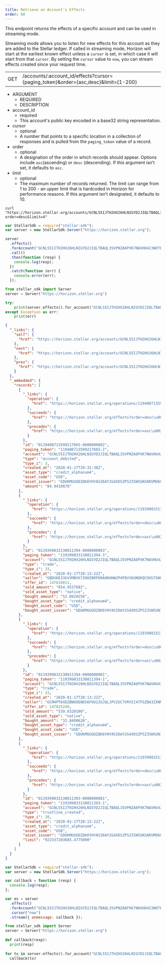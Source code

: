 ```yaml
---
title: Retrieve an Account's Effects
order: 60
---
```



This endpoint returns the effects of a specific account and can be used in streaming mode.

Streaming mode allows you to listen for new effects for this account as they are added to the Stellar ledger. If called in streaming mode, Horizon will start at the earliest known effect unless a `cursor` is set, in which case it will start from that `cursor`. By setting the `cursor` value to `now`, you can stream effects created since your request time.

<Endpoint>


|  |  |
| --- | --- |
| GET | /accounts/:account_id/effects?cursor={paging_token}&order={asc,desc}&limit={1-200} |

</Endpoint>


<AttributeTable>


- ARGUMENT
  - REQUIRED
  - DESCRIPTION
- account_id
  - required
  - This account's public key encoded in a base32 string representation.
- cursor
  - optional
  - A number that points to a specific location in a collection of responses and is pulled from the `paging_token` value of a record.
- order
  - optional
  - A designation of the order in which records should appear. Options include `asc`(ascending) or `desc` (descending). If this argument isn’t set, it defaults to `asc`.
- limit
  - optional
  - The maximum number of records returned. The limit can range from 1 to 200 - an upper limit that is hardcoded in Horizon for performance reasons. If this argument isn’t designated, it defaults to 10.

</AttributeTable>


<CodeExample title="Example Request">


```curl
curl "https://horizon.stellar.org/accounts/GCNL55IJTH2HX26HLNIGYD2JIQLTBAQL3SVPNZA6PXK7NAVHU423WOTE/effects?order=desc&limit=4"
```

```js
var StellarSdk = require("stellar-sdk");
var server = new StellarSdk.Server("https://horizon.stellar.org");

server
  .effects()
  .forAccount("GCNL55IJTH2HX26HLNIGYD2JIQLTBAQL3SVPNZA6PXK7NAVHU423WOTE")
  .call()
  .then(function (resp) {
    console.log(resp);
  })
  .catch(function (err) {
    console.error(err);
  });
```

```python
from stellar_sdk import Server
server = Server("https://horizon.stellar.org")

try:
    print(server.effects().for_account("GCNL55IJTH2HX26HLNIGYD2JIQLTBAQL3SVPNZA6PXK7NAVHU423WOTE").call())
except Exception as err:
    print(err)
```
  
</CodeExample>


<ExampleResponse title="Example Response">


```json
{
  "_links": {
    "self": {
      "href": "https://horizon.stellar.org/accounts/GCNL55IJTH2HX26HLNIGYD2JIQLTBAQL3SVPNZA6PXK7NAVHU423WOTE/effects?cursor=\u0026limit=4\u0026order=desc"
    },
    "next": {
      "href": "https://horizon.stellar.org/accounts/GCNL55IJTH2HX26HLNIGYD2JIQLTBAQL3SVPNZA6PXK7NAVHU423WOTE/effects?cursor=119399833130811393-1\u0026limit=4\u0026order=desc"
    },
    "prev": {
      "href": "https://horizon.stellar.org/accounts/GCNL55IJTH2HX26HLNIGYD2JIQLTBAQL3SVPNZA6PXK7NAVHU423WOTE/effects?cursor=119400713599217665-2\u0026limit=4\u0026order=asc"
    }
  },
  "_embedded": {
    "records": [
      {
        "_links": {
          "operation": {
            "href": "https://horizon.stellar.org/operations/119400713599217665"
          },
          "succeeds": {
            "href": "https://horizon.stellar.org/effects?order=desc\u0026cursor=119400713599217665-2"
          },
          "precedes": {
            "href": "https://horizon.stellar.org/effects?order=asc\u0026cursor=119400713599217665-2"
          }
        },
        "id": "0119400713599217665-0000000002",
        "paging_token": "119400713599217665-2",
        "account": "GCNL55IJTH2HX26HLNIGYD2JIQLTBAQL3SVPNZA6PXK7NAVHU423WOTE",
        "type": "account_debited",
        "type_i": 3,
        "created_at": "2020-01-17T20:32:38Z",
        "asset_type": "credit_alphanum4",
        "asset_code": "USD",
        "asset_issuer": "GDUKMGUGDZQK6YHYA5Z6AY2G4XDSZPSZ3SW5UN3ARVMO6QSRDWP5YLEX",
        "amount": "84.9410878"
      },
      {
        "_links": {
          "operation": {
            "href": "https://horizon.stellar.org/operations/119399833130811394"
          },
          "succeeds": {
            "href": "https://horizon.stellar.org/effects?order=desc\u0026cursor=119399833130811394-3"
          },
          "precedes": {
            "href": "https://horizon.stellar.org/effects?order=asc\u0026cursor=119399833130811394-3"
          }
        },
        "id": "0119399833130811394-0000000003",
        "paging_token": "119399833130811394-3",
        "account": "GCNL55IJTH2HX26HLNIGYD2JIQLTBAQL3SVPNZA6PXK7NAVHU423WOTE",
        "type": "trade",
        "type_i": 33,
        "created_at": "2020-01-17T20:13:22Z",
        "seller": "GBDVKE33GVVMBXX73OHIBRP6RAHKHHW2P4PQVV6UNOKQCOXU7GNUM4QI",
        "offer_id": 147618811,
        "sold_amount": "854.9537682",
        "sold_asset_type": "native",
        "bought_amount": "52.0920258",
        "bought_asset_type": "credit_alphanum4",
        "bought_asset_code": "USD",
        "bought_asset_issuer": "GDUKMGUGDZQK6YHYA5Z6AY2G4XDSZPSZ3SW5UN3ARVMO6QSRDWP5YLEX"
      },
      {
        "_links": {
          "operation": {
            "href": "https://horizon.stellar.org/operations/119399833130811394"
          },
          "succeeds": {
            "href": "https://horizon.stellar.org/effects?order=desc\u0026cursor=119399833130811394-1"
          },
          "precedes": {
            "href": "https://horizon.stellar.org/effects?order=asc\u0026cursor=119399833130811394-1"
          }
        },
        "id": "0119399833130811394-0000000001",
        "paging_token": "119399833130811394-1",
        "account": "GCNL55IJTH2HX26HLNIGYD2JIQLTBAQL3SVPNZA6PXK7NAVHU423WOTE",
        "type": "trade",
        "type_i": 33,
        "created_at": "2020-01-17T20:13:22Z",
        "seller": "GCM4PT6XDZBWOOENDS6FOU22GJQLJPV2GC7VRVII4TFGZBA3ZXNM55SV",
        "offer_id": 147625249,
        "sold_amount": "539.0320108",
        "sold_asset_type": "native",
        "bought_amount": "32.8490620",
        "bought_asset_type": "credit_alphanum4",
        "bought_asset_code": "USD",
        "bought_asset_issuer": "GDUKMGUGDZQK6YHYA5Z6AY2G4XDSZPSZ3SW5UN3ARVMO6QSRDWP5YLEX"
      },
      {
        "_links": {
          "operation": {
            "href": "https://horizon.stellar.org/operations/119399833130811393"
          },
          "succeeds": {
            "href": "https://horizon.stellar.org/effects?order=desc\u0026cursor=119399833130811393-1"
          },
          "precedes": {
            "href": "https://horizon.stellar.org/effects?order=asc\u0026cursor=119399833130811393-1"
          }
        },
        "id": "0119399833130811393-0000000001",
        "paging_token": "119399833130811393-1",
        "account": "GCNL55IJTH2HX26HLNIGYD2JIQLTBAQL3SVPNZA6PXK7NAVHU423WOTE",
        "type": "trustline_created",
        "type_i": 20,
        "created_at": "2020-01-17T20:13:22Z",
        "asset_type": "credit_alphanum4",
        "asset_code": "USD",
        "asset_issuer": "GDUKMGUGDZQK6YHYA5Z6AY2G4XDSZPSZ3SW5UN3ARVMO6QSRDWP5YLEX",
        "limit": "922337203685.4775000"
      }
    ]
  }
}
```

</ExampleResponse>


<CodeExample title="JavaScript Streaming Example">


```js
var StellarSdk = require("stellar-sdk");
var server = new StellarSdk.Server("https://horizon.stellar.org");

var callback = function (resp) {
  console.log(resp);
};

var es = server
  .effects()
  .forAccount("GCNL55IJTH2HX26HLNIGYD2JIQLTBAQL3SVPNZA6PXK7NAVHU423WOTE")
  .cursor("now")
  .stream({ onmessage: callback });
```

```python
from stellar_sdk import Server
server = Server("https://horizon.stellar.org")
  
def callback(resp):
  print(resp)
  
for tx in server.effects().for_account("GCNL55IJTH2HX26HLNIGYD2JIQLTBAQL3SVPNZA6PXK7NAVHU423WOTE").cursor("now").stream():
  callback(tx)
```
</CodeExample>

